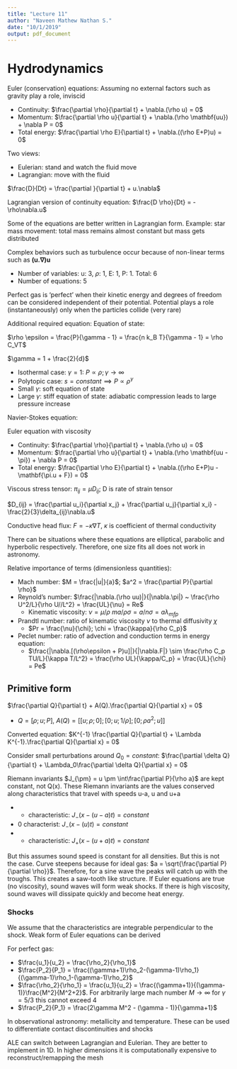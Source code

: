 ```yaml
---
title: "Lecture 11"
author: "Naveen Mathew Nathan S."
date: "10/1/2019"
output: pdf_document
---
```


# Hydrodynamics

Euler (conservation) equations: Assuming no external factors such as gravity play a role, inviscid

- Continuity: $\frac{\partial \rho}{\partial t} + \nabla.(\rho u) = 0$
- Momentum: $\frac{\partial \rho u}{\partial t} + \nabla.(\rho \mathbf{uu}) + \nabla P = 0$
- Total energy: $\frac{\partial \rho E}{\partial t} + \nabla.((\rho E+P)u) = 0$


Two views:

- Eulerian: stand and watch the fluid move
- Lagrangian: move with the fluid

$\frac{D}{Dt} = \frac{\partial }{\partial t} + u.\nabla$

Lagrangian version of continuity equation: $\frac{D \rho}{Dt} = -\rho\nabla.u$

Some of the equations are better written in Lagrangian form. Example: star mass movement: total mass remains almost constant but mass gets distributed

Complex behaviors such as turbulence occur because of non-linear terms such as $\mathbf{(u.\nabla)u}$

- Number of variables: u: 3, $\rho$: 1, E: 1, P: 1. Total: 6
- Number of equations: 5

Perfect gas is 'perfect' when their kinetic energy and degrees of freedom can be considered independent of their potential. Potential plays a role (instantaneously) only when the particles collide (very rare)

Additional required equation: Equation of state:

$\rho \epsilon = \frac{P}{\gamma - 1} = \frac{n k_B T}{\gamma - 1} = \rho C_VT$

$\gamma = 1 + \frac{2}{d}$

- Isothermal case: $\gamma = 1$: $P \propto \rho; \gamma \to \infty$
- Polytopic case: $s = constant \implies P \propto \rho^\gamma$
- Small $\gamma$: soft equation of state
- Large $\gamma$: stiff equation of state: adiabatic compression leads to large pressure increase

Navier-Stokes equation:

Euler equation with viscosity

- Continuity: $\frac{\partial \rho}{\partial t} + \nabla.(\rho u) = 0$
- Momentum: $\frac{\partial \rho u}{\partial t} + \nabla.(\rho \mathbf{uu - \pi}) + \nabla P = 0$
- Total energy: $\frac{\partial \rho E}{\partial t} + \nabla.((\rho E+P)u - \mathbf{\pi.u + F}) = 0$

Viscous stress tensor: $\pi_{ij} = \mu D_{ij}$; D is rate of strain tensor

$D_{ij} = \frac{\partial u_i}{\partial x_j} + \frac{\partial u_j}{\partial x_i} - \frac{2}{3}\delta_{ij}\nabla.u$

Conductive head flux: $F = -\kappa \nabla T$, $\kappa$ is coefficient of thermal conductivity

There can be situations where these equations are elliptical, parabolic and hyperbolic respectively. Therefore, one size fits all does not work in astronomy.

Relative importance of terms (dimensionless quantities):

- Mach number: $M = \frac{|u|}{a}$; $a^2 = \frac{\partial P}{\partial \rho}$
- Reynold's number: $\frac{|\nabla.(\rho uu)|}{|\nabla.\pi|} ~ \frac{\rho U^2/L}{\rho U//L^2} = \frac{UL}{\nu} = Re$
    - Kinematic viscosity: $\nu = \mu/\rho ~ ma/\rho\sigma = a/n\sigma = a\lambda_{mfp}$
- Prandtl number: ratio of kinematic viscosity $\nu$ to thermal diffusivity $\chi$
    - $Pr = \frac{\nu}{\chi}; \chi = \frac{\kappa}{\rho C_p}$
- Peclet number: ratio of advection and conduction terms in energy equation:
    - $\frac{|\nabla.[(\rho\epsilon + P)u]|}{|\nabla.F|} \sim \frac{\rho C_p TU/L}{\kappa T/L^2} = \frac{\rho UL}{\kappa/C_p} = \frac{UL}{\chi} = Pe$

## Primitive form

$\frac{\partial Q}{\partial t} + A(Q).\frac{\partial Q}{\partial x} = 0$

- $Q = [\rho; u; P]$, $A(Q) = [[u; \rho; 0]; [0; u; 1/\rho]; [0; \rho a^2; u]]$

Converted equation: $K^{-1} \frac{\partial Q}{\partial t} + \Lambda K^{-1}.\frac{\partial Q}{\partial x} = 0$

Consider small perturbations around $Q_0 = constant$: $\frac{\partial \delta Q}{\partial t} + \Lambda_0\frac{\partial \delta Q}{\partial x} = 0$

Riemann invariants $J_{\pm} = u \pm \int\frac{\partial P}{\rho a}$ are kept constant, not Q(x). These Riemann invariants are the values conserved along characteristics that travel with speeds u-a, u and u+a

- - characteristic: $J_-(x-(u-a)t) = constant$
- 0 characterist: $J_-(x-(u)t) = constant$
- + characteristic: $J_+(x-(u+a)t) = constant$

But this assumes sound speed is constant for all densities. But this is not the case. Curve steepens because for ideal gas: $a = \sqrt{\frac{\partial P}{\partial \rho}}$. Therefore, for a sine wave the peaks will catch up with the troughs. This creates a saw-tooth like structure. If Euler equations are true (no viscosity), sound waves will form weak shocks. If there is high viscosity, sound waves will dissipate quickly and become heat energy.

### Shocks

We assume that the characteristics are integrable perpendicular to the shock. Weak form of Euler equations can be derived

For perfect gas:

- $\frac{u_1}{u_2} = \frac{\rho_2}{\rho_1}$
- $\frac{P_2}{P_1} = \frac{(\gamma+1)\rho_2-(\gamma-1)\rho_1}{(\gamma-1)\rho_1-(\gamma-1)\rho_2}$
- $\frac{\rho_2}{\rho_1} = \frac{u_1}{u_2} = \frac{(\gamma+1)}{(\gamma-1)}\frac{M^2}{M^2+2}$. For arbitrarily large mach number $M \to \infty$ for $\gamma = 5/3$ this cannot exceed 4
- $\frac{P_2}{P_1} = \frac{2\gamma M^2 - (\gamma - 1)}{\gamma+1}$

In observational astronomy: metallicity and temperature. These can be used to differentiate contact discontinuities and shocks

ALE can switch between Lagrangian and Eulerian. They are better to implement in 1D. In higher dimensions it is computationally expensive to reconstruct/remapping the mesh